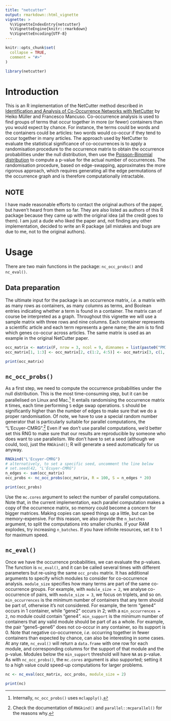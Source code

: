 ```yaml
---
title: "netcutter"
output: rmarkdown::html_vignette
vignette: >
  %\VignetteIndexEntry{netcutter}
  %\VignetteEngine{knitr::rmarkdown}
  %\VignetteEncoding{UTF-8}
---
```


```r
knitr::opts_chunk$set(
  collapse = TRUE,
  comment = "#>"
)
```

```r
library(netcutter)
```

# Introduction

This is an R implementation of the NetCutter method described in [Identification and Analysis of Co-Occurrence Networks with NetCutter](https://doi.org/10.1371/journal.pone.0003178) by Heiko Müller and Francesco Mancuso.
Co-occurrence analysis is used to find groups of terms that occur together in more (or fewer) containers than you would expect by chance.
For instance, the terms could be words and the containers could be articles: two words would co-occur if they tend to occur together in many articles.
The approach used by NetCutter to evaluate the statistical significance of co-occurrences is to apply a randomisation procedure to the occurrence matrix to obtain the occurrence probabilities under the null distribution, then use the [Poisson-Binomial distribution](https://en.wikipedia.org/wiki/Poisson_binomial_distribution) to compute a p-value for the actual number of occurrences.
The randomisation procedure, based on edge-swapping, approximates the more rigorous approach, which requires generating all the edge permutations of the occurrence graph and is therefore computationally intractable.

## NOTE

I have made reasonable efforts to contact the original authors of the paper, but haven't heard from them so far.
They are also listed as authors of this R package because they came up with the original idea (all the credit goes to them).
I am just a dude who liked the paper and, not finding any other implementation, decided to write an R package (all mistakes and bugs are due to me, not to the original authors).

# Usage

There are two main functions in the package: `nc_occ_probs()` and `nc_eval()`.

## Data preparation

The ultimate input for the package is an occurrence matrix, *i.e.* a matrix with as many rows as containers, as many columns as terms, and Boolean entries indicating whether a term is found in a container.
The matrix can of course be interpreted as a graph.
Throughout this vignette we will use a sample matrix with three rows and nine columns.
Each container represents a scientific article and each term represents a gene name; the aim is to find which genes co-occur across articles.
The same matrix is used as an example in the original NetCutter paper.

```r
occ_matrix <- matrix(F, nrow = 3, ncol = 9, dimnames = list(paste0("PMID", 1:3), paste0("gene", 1:9)))
occ_matrix[1, 1:3] <- occ_matrix[2, c(1:2, 4:5)] <- occ_matrix[3, c(1, 6:9)] <- T

print(occ_matrix)
```

## `nc_occ_probs()`

As a first step, we need to compute the occurrence probabilities under the null distribution.
This is the most time-consuming step, but it can be parallelised on Linux and Mac.^[Internally, `nc_occ_probs()` uses `mclapply()`.]
It entails randomising the occurrence matrix `R` times, each time performing `S` edge swap operations.
`S` should be significantly higher than the number of edges to make sure that we do a proper randomisation.
Of note, we have to use a special random number generator that is particularly suitable for parallel computations, the "L'Ecuyer-CMRG".^[Check the documentation of `RNGkind()` and `parallel::mcparallel()` for the reasons why.]
Even if we don't use parallel computations, we'd better set this RNG to make sure that our results are reproducible by someone who does want to use parallelism.
We don't have to set a seed (although we could, too), just the `RNGkind()`; R will generate a seed automatically for us anyway.

```r
RNGkind("L'Ecuyer-CMRG")
# alternatively, to set a specific seed, uncomment the line below
# set.seed(42, "L'Ecuyer-CMRG")
n_edges <- sum(occ_matrix)
occ_probs <- nc_occ_probs(occ_matrix, R = 100, S = n_edges * 20)

print(occ_probs)
```

Use the `mc.cores` argument to select the number of parallel computations.
Note that, in the current implementation, each parallel computation makes a copy of the occurrence matrix, so memory could become a concern for bigger matrices.
Making copies can speed things up a little, but can be memory-expensive.
For this reason, we also provide the `n_batches` argument, to split the computations into smaller chunks.
If your RAM explodes, try increasing `n_batches`.
If you have infinite resources, set it to 1 for maximum speed.

## `nc_eval()`

Once we have the occurrence probabilities, we can evaluate the p-values.
The function is `nc_eval()`, and it can be called several times with different parameters but re-using the same `occ_probs` matrix.
It has additional arguments to specify which modules to consider for co-occurrence analysis.
`module_size` specifies how many terms are part of the same co-occurrence groups.
For example, with `module_size = 2`, we analyse co-occurrence of pairs, with `module_size = 3`, we focus on triplets, and so on.
`min_occurrences` is the minimum number of containers that any term should be part of, otherwise it's not considered.
For example, the term "gene4" occurs in 1 container, while "gene2" occurs in 2; with a `min_occurrences = 2`, no module could contain "gene4".
`min_support` is the minimum number of containers that any valid module should be part of as a whole.
For example, the pair "gene5-gene6" does not co-occur in any container, so its support is 0.
Note that negative co-occurrence, *i.e.* occurring together in fewer containers than expected by chance, can also be interesting in some cases.
At any rate, `nc_eval()` will return a `data.frame` with one row for each module, and corresponding columns for the support of that module and the p-value.
Modules below the `min_support` threshold will have `NA` as p-value.
As with `nc_occ_probs()`, the `mc.cores` argument is also supported; setting it to a high value could speed-up computations for larger problems.

```r
nc <- nc_eval(occ_matrix, occ_probs, module_size = 2)

print(nc)
```
